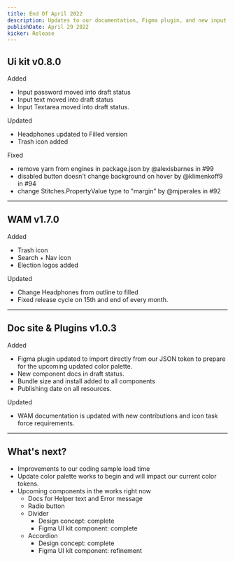 ```yaml
---
title: End Of April 2022
description: Updates to our documentation, Figma plugin, and new input components are now in draft status. Soon to be released.
publishDate: April 29 2022
kicker: Release
---
```


## Ui kit v0.8.0

<Change type="New">Added</Change>

- Input password moved into draft status
- Input text moved into draft status
- Input Textarea moved into draft status.

<Change type="Updated">Updated</Change>

- Headphones updated to Filled version
- Trash icon added

<Change type="Fixes">Fixed</Change>

- remove yarn from engines in package.json by @alexisbarnes in #99
- disabled button doesn't change background on hover by @klimenkoff9 in #94
- change Stitches.PropertyValue type to "margin" by @mjperales in #92

---

## WAM v1.7.0

<Change type="New">Added</Change>

- Trash icon
- Search + Nav icon
- Election logos added

<Change type="Updates">Updated</Change>

- Change Headphones from outline to filled
- Fixed release cycle on 15th and end of every month.

---

## Doc site & Plugins v1.0.3

<Change type="New">Added</Change>

- Figma plugin updated to import directly from our JSON token to prepare for the upcoming updated color palette.
- New component docs in draft status.
- Bundle size and install added to all components
- Publishing date on all resources.

<Change type="Updates">Updated</Change>

- WAM documentation is updated with new contributions and icon task force requirements.

---

## What's next?

- Improvements to our coding sample load time
- Update color palette works to begin and will impact our current color tokens.
- Upcoming components in the works right now
  - Docs for Helper text and Error message
  - Radio button
  - Divider
    - Design concept: complete
    - Figma UI kit component: complete
  - Accordion
    - Design concept: complete
    - Figma UI kit component: refinement
